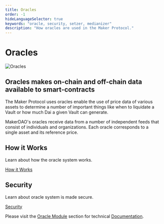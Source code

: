 ```yaml
---
title: Oracles
order: -1
hideLanguageSelector: true
keywords: "oracle, security, setzer, medianizer"
description: "How oracles are used in the Maker Protocol."
---
```


# Oracles

<InfoBlock>

![Oracles](/images/illustrations/Squid-3.png)

<Box>

## Oracles makes on-chain and off-chain data available to smart-contracts

</Box>

</InfoBlock>

The Maker Protocol uses oracles enable the use of price data of various assets to determine a number of important things like when to liquidate a Vault or how much Dai a given Vault can generate.

MakerDAO's oracles receive data from a number of independent feeds that consist of individuals and organizations. Each oracle corresponds to a single asset and its reference price.

<Tout>

<Box>

## How it Works

Learn about how the oracle system works.

[How it Works](/learn/Oracles/how-it-works/)

</Box>

<Box>

## Security

Learn about oracle system is made secure.

[Security](/learn/Oracles/security/)

</Box>

</Tout>

Please visit the [Oracle Module](https://docs.makerdao.com/smart-contract-modules/oracle-module) section for technical [Documentation](https://docs.makerdao.com/).